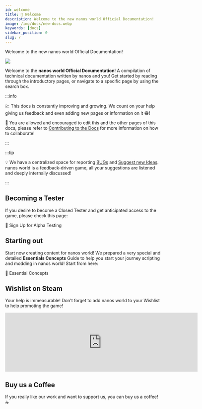 ```yaml
---
id: welcome
title: 👋 Welcome
description: Welcome to the new nanos world Official Documentation!
image: /img/docs/new-docs.webp
keywords: [docs]
sidebar_position: 0
slug: /
---
```




Welcome to the new nanos world Official Documentation!

![](/img/docs/new-docs.webp)

Welcome to the **nanos world Official Documentation**! A compilation of technical documentation written by nanos and you! Get started by reading through the introductory pages, or navigate to a specific page by using the search box.

:::info

💹 This docs is constantly improving and growing. We count on your help giving us feedback and even adding new pages or information on it 😁!

💑 You are allowed and encouraged to edit this and the other pages of this docs, please refer to [Contributing to the Docs](/contributing-to-the-docs.md) for more information on how to collaborate!

:::

:::tip

💡 We have a centralized space for reporting [BUGs](https://issues.nanos-world.com) and [Suggest new Ideas](https://feedback.nanos-world.com). nanos world is a feedback-driven game, all your suggestions are listened and deeply internally discussed!

:::


## Becoming a Tester

If you desire to become a Closed Tester and get anticipated access to the game, please check this page:

<ReferenceLink href="signing-up-alpha">🧪 Sign Up for Alpha Testing</ReferenceLink>


## Starting out

Start now creating content for nanos world! We prepared a very special and detailed **Essentials Concepts** Guide to help you start your journey scripting and modding in nanos world! Start from here:

<ReferenceLink href="getting-started/essential-concepts">📌 Essential Concepts</ReferenceLink>


## Wishlist on Steam

Your help is immeasurable! Don't forget to add nanos world to your Wishlist to help promoting the game!

<iframe className="steam-widget" src="https://store.steampowered.com/widget/1841660/" frameBorder="0" width="620" height="190" loading="lazy"></iframe>


## Buy us a Coffee

If you really like our work and want to support us, you can buy us a coffee! ☕️

<KofiButton />